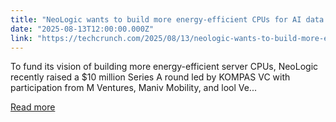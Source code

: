 ```yaml
---
title: "NeoLogic wants to build more energy-efficient CPUs for AI data centers"
date: "2025-08-13T12:00:00.000Z"
link: "https://techcrunch.com/2025/08/13/neologic-wants-to-build-more-energy-efficient-cpus-for-ai-data-centers/"
---
```


To fund its vision of building more energy-efficient server CPUs, NeoLogic recently raised a $10 million Series A round led by KOMPAS VC with participation from M Ventures, Maniv Mobility, and lool Ve...

[Read more](https://techcrunch.com/2025/08/13/neologic-wants-to-build-more-energy-efficient-cpus-for-ai-data-centers/)

